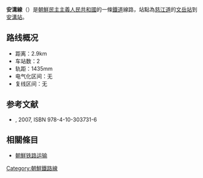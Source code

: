 {{expand|time=2015-03-01T08:50:49+00:00}}
{{no footnotes|time=2015-03-01T08:50:49+00:00}}
'''安溝線'''（{{kor|名=北|諺=안골선|漢=안골線|羅=Angol sŏn|f=y}}）是[[朝鮮民主主義人民共和國|朝鮮民主主義人民共和國]]的一條[[鐵道|鐵道]]線路，站點為[[慈江道|慈江道]]的[[文岳站|文岳站]]到[[安溝站|安溝站]]。

==路线概况==
*距离：2.9km
*车站数：2
*轨距：1435mm
*电气化区间：无
*复线区间：无

==参考文献==
* {{lang|ja|国分隼人, 《将軍様の鉄道 北朝鮮鉄道事情》, 新潮社}}, 2007, ISBN 978-4-10-303731-6

==相關條目==
*[[朝鮮铁路运输|朝鮮铁路运输]]

{{朝鮮鐵路線}}
{{安溝線}}

[[Category:朝鮮鐵路線|Category:朝鮮鐵路線]]